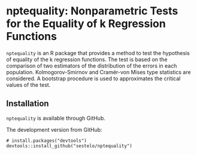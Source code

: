 # nptequality: Nonparametric Tests for the Equality of k Regression Functions

`nptequality` is an R package that provides a method to test the hypothesis of equality of the k regression functions. The test is based on the comparison of two estimators of the distribution of the errors in each population. Kolmogorov-Smirnov and Cramér-von Mises type statistics are considered. A bootstrap procedure is used to approximates the critical values of the test.

## Installation

`nptequality` is available through GitHub.


The development version from GitHub:

```         
# install.packages("devtools") 
devtools::install_github("sestelo/nptequality")
```
